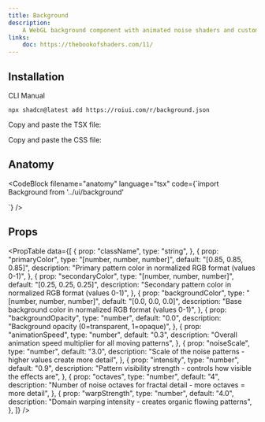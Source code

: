 ```yaml
---
title: Background
description:
    A WebGL background component with animated noise shaders and customization options.
links:
    doc: https://thebookofshaders.com/11/
---
```


<ComponentPreview name="background-demo" />

## Installation

<InstallationTabs>

<InstallationTabsList>
    <InstallationTabsTrigger value="cli">CLI</InstallationTabsTrigger>
    <InstallationTabsTrigger value="manual">Manual</InstallationTabsTrigger>
</InstallationTabsList>

<InstallationTabsContent value="cli">

```package-install
npx shadcn@latest add https://roiui.com/r/background.json
```

</InstallationTabsContent>

<InstallationTabsContent value="manual">

Copy and paste the TSX file:

<ComponentSource
    src="registry/brook/ui/background/background.tsx"
    title="components/ui/background.tsx"
    collapsible={true}
/>

Copy and paste the CSS file:

<ComponentSource
    src="registry/brook/ui/background/background.module.css"
    title="components/ui/background.module.css"
    language="css"
    collapsible={true}
/>

</InstallationTabsContent>

</InstallationTabs>

## Anatomy

<CodeBlock
filename="anatomy"
  language="tsx"
  code={`import Background from '../ui/background'

<Background />
`} />

## Props

<PropTable
    data={[
        {
            prop: "className",
            type: "string",
        },
        {
            prop: "primaryColor",
            type: "[number, number, number]",
            default: "[0.85, 0.85, 0.85]",
            description: "Primary pattern color in normalized RGB format (values 0-1)",
        },
        {
            prop: "secondaryColor",
            type: "[number, number, number]",
            default: "[0.25, 0.25, 0.25]",
            description: "Secondary pattern color in normalized RGB format (values 0-1)",
        },
        {
            prop: "backgroundColor",
            type: "[number, number, number]",
            default: "[0.0, 0.0, 0.0]",
            description: "Base background color in normalized RGB format (values 0-1)",
        },
        {
            prop: "backgroundOpacity",
            type: "number",
            default: "0.0",
            description: "Background opacity (0=transparent, 1=opaque)",
        },
        {
            prop: "animationSpeed",
            type: "number",
            default: "0.3",
            description: "Overall animation speed multiplier for all moving patterns",
        },
        {
            prop: "noiseScale",
            type: "number",
            default: "3.0",
            description: "Scale of the noise patterns - higher values create more detail",
        },
        {
            prop: "intensity",
            type: "number",
            default: "0.9",
            description:
                "Pattern visibility strength - controls how visible the effects are",
        },
        {
            prop: "octaves",
            type: "number",
            default: "4",
            description:
                "Number of noise octaves for fractal detail - more octaves = more detail",
        },
        {
            prop: "warpStrength",
            type: "number",
            default: "4.0",
            description: "Domain warping intensity - creates organic flowing patterns",
        },
    ]}
/>
